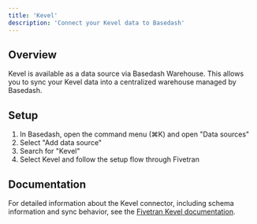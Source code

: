 ```yaml
---
title: 'Kevel'
description: 'Connect your Kevel data to Basedash'
---
```


## Overview

Kevel is available as a data source via Basedash Warehouse. This allows you to sync your Kevel data into a centralized warehouse managed by Basedash.

## Setup

1. In Basedash, open the command menu (⌘K) and open "Data sources"
2. Select "Add data source"
3. Search for "Kevel"
4. Select Kevel and follow the setup flow through Fivetran

## Documentation

For detailed information about the Kevel connector, including schema information and sync behavior, see the [Fivetran Kevel documentation](https://fivetran.com/docs/connectors/applications/kevel).
